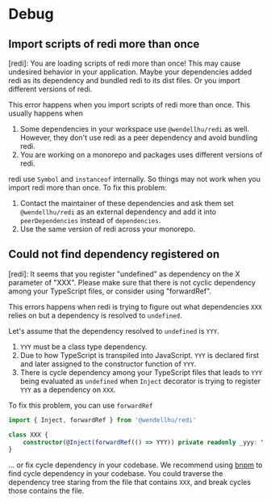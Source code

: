 
# Debug

## Import scripts of redi more than once

<Callout>
[redi]: You are loading scripts of redi more than once! This may cause undesired behavior in your application.
Maybe your dependencies added redi as its dependency and bundled redi to its dist files. Or you import different versions of redi.
</Callout>

This error happens when you import scripts of redi more than once. This usually happens when

1. Some dependencies in your workspace use `@wendellhu/redi` as well. However, they don't use redi as a peer dependency and avoid bundling redi.
2. You are working on a monorepo and packages uses different versions of redi.

redi use `Symbol` and `instanceof` internally. So things may not work when you import redi more than once. To fix this problem:

1. Contact the maintainer of these dependencies and ask them set `@wendellhu/redi` as an external dependency and add it into `peerDependencies` instead of `dependencies`.
2. Use the same version of redi across your monorepo.

## Could not find dependency registered on

<Callout>
[redi]: It seems that you register "undefined" as dependency on the X parameter of "XXX". Please make sure that there is not cyclic dependency among your TypeScript files, or consider using "forwardRef".
</Callout>

This errors happens when redi is trying to figure out what dependencies `XXX` relies on but a dependency is resolved to `undefined`.

Let's assume that the dependency resolved to `undefined` is `YYY`.

1. `YYY` must be a class type dependency.
2. Due to how TypeScript is transpiled into JavaScript. `YYY` is declared first and later assigned to the constructor function of `YYY`.
3. There is cycle dependency among your TypeScript files that leads to `YYY` being evaluated as `undefined` when `Inject` decorator is trying to register `YYY` as a dependency on `XXX`.

To fix this problem, you can use `forwardRef`

```ts
import { Inject, forwardRef } from '@wendellhu/redi'

class XXX {
    constructor(@Inject(forwardRef(() => YYY)) private readonly _yyy: YYY) {}
}

```

... or fix cycle dependency in your codebase. We recommend using [bnpm](https://www.npmjs.com/package/dpdm) to find cycle dependency in your codebase. You could traverse the dependency tree staring from the file that contains `XXX`, and break cycles those contains the file.
